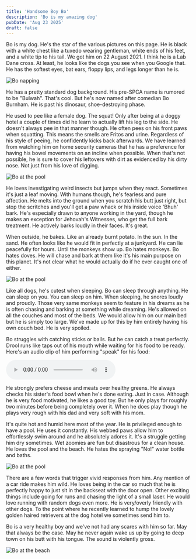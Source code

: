 ```yaml
---
title: 'Handsome Boy Bo'
description: 'Bo is my amazing dog'
pubDate: 'Aug 23 2025'
draft: false
---
```



Bo is my dog. He's the star of the various pictures on this page. He is black with a white chest like a tuxedo wearing gentleman, white ends of his feet, and a white tip to his tail. We got him on 22 August 2021. I think he is a Lab Dane cross. At least, he looks like the dogs you see when you Google that. He has the softest eyes, bat ears, floppy lips, and legs longer than he is. 

<Image src={bo1} alt="Bo napping" class="rounded-lg shadow-md my-6" />

He has a pretty standard dog background. His pre-SPCA name is rumored to be "Bulwah". That's cool. But he's now named after comedian Bo Burnham. He is past his dinosaur, shoe-destroying phase.

He used to pee like a female dog. The squat! Only after being at a doggy hotel a couple of times did he learn to actually lift his leg to the side. He doesn't always pee in that manner though. He often pees on his front paws when squatting. This means the smells are Fritos and urine. Regardless of his style of peeing, he confidently kicks back afterwards. We have learned from watching him on home security cameras that he has a preference for having his bowel movements on an incline when possible. When that's not possible, he is sure to cover his leftovers with dirt as evidenced by his dirty nose. Not just from his love of digging. 

<Image src={bo5} alt="Bo at the pool" class="rounded-lg shadow-md my-6" />

He loves investigating weird insects but jumps when they react. Sometimes it's just a leaf moving. With humans though, he's fearless and pure affection. He melts into the ground when you scratch his butt just right, but stop the scritches and you'll get a paw whack or his inside voice 'Bhuh' bark. He's especially drawn to anyone working in the yard, though he makes an exception for Jehovah's Witnesses, who get the full bark treatment. He actively barks loudly in their faces. It's great. 

When outside, he bakes. Like an already burnt potato. In the sun. In the sand. He often looks like he would fit in perfectly at a junkyard. He can lie peacefully for hours. Until the monkeys show up. Bo hates monkeys. Bo hates doves. He will chase and bark at them like it's his main purpose on this planet. It's not clear what he would actually do if he ever caught one of either. 

<Image src={bo3} alt="Bo at the pool" class="rounded-lg shadow-md my-6" />

Like all dogs, he's cutest when sleeping. Bo can sleep through anything. He can sleep on you. You can sleep on him. When sleeping, he snores loudly and proudly. Those very same monkeys seem to feature in his dreams as he is often chasing and barking at something while dreaming. He's allowed on all the couches and most of the beds. We would allow him on our main bed but he is simply too large. We've made up for this by him entirely having his own couch bed. He is very spoiled.

Bo struggles with catching sticks or balls. But he can catch a treat perfectly. Drool runs like taps out of his mouth while waiting for his food to be ready. Here's an audio clip of him performing "speak" for his food: 

<audio controls class="my-4">
  <source src="/audio/handsome-boy-bo.m4a" type="audio/mp4" />
  <source src="/audio/handsome-boy-bo.m4a" type="audio/x-m4a" />
  Your browser does not support the audio element.
</audio>

He strongly prefers cheese and meats over healthy greens. He always checks his sister's food bowl when he's done eating. Just in case. Although he is very food motivated, he likes a good toy. But he only plays for roughly two minutes before being completely over it. When he does play though he plays very rough with his dad and very soft with his mom.

It's quite hot and humid here most of the year. He is privileged enough to have a pool. He uses it constantly. His webbed paws allow him to effortlessly swim around and he absolutely adores it. It's a struggle getting him dry sometimes. Wet zoomies are fun but disastrous for a clean house. He loves the pool and the beach. He hates the spraying "No!" water bottle and baths. 

<Image src={bo4} alt="Bo at the pool" class="rounded-lg shadow-md my-6" />

There are a few words that trigger vivid responses from him. Any mention of a car ride makes him wild. He loves being in the car so much that he is perfectly happy to just sit in the backseat with the door open. Other exciting things include going for runs and chasing the light of a small laser. He would love running with random dogs even more. He is very/overly friendly with other dogs. To the point where he recently learned to hump the lovely golden haired retrievers at the dog hotel we sometimes send him to. 

Bo is a very healthy boy and we've not had any scares with him so far. May that always be the case. May he never again wake us up by going to deep town on his butt with his tongue. The sound is violently gross.

<Image src={bo2} alt="Bo at the beach" class="rounded-lg shadow-md my-6" />